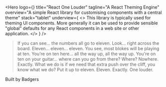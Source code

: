 
<Hero
  logo={<OneLouder className="one-louder-logo"/>}
  title="React One Louder"
  tagline="A React Theming Engine"
  overview="A simple React library for customising components with a central theme"
  stack="tablet"
  underview={
    <>
      This library is typically used for theming UI components. More generally
      it can be used to provide sensible "global" defaults for any React
      components in a web site or other application.
    </>
  }
/>

<blockquote>
  If you can see... the numbers all go to eleven. Look... right
  across the board. Eleven... eleven... eleven. You see, most blokes
  will be playing at ten. You&apos;re on ten here... all the way up,
  all the way up. You&apos;re on ten on your guitar... where can you
  go from there? Where? Nowhere. Exactly. What we do is if we need
  that extra push over the cliff, you know what we do? Put it up to
  eleven. Eleven. Exactly. One louder.
</blockquote>

<div class="width-8rem block-center text-center mar-t-16">
  <Badger/>
  <div class="mar-t-2 smaller">
    Built by Badgers
  </div>
</div>